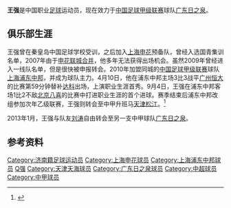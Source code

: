 {{Football player infobox
| playername = 王强
| fullname = 王强
| englishfullname = Wang Qiang
| countryofbirth = {{CHN}}
| cityofbirth = [[山东省|山东省]][[济南市|济南市]]
| dateofbirth = {{birth date and age|1987|10|3}}
| height = {{height|m=1.80}}
| position = [[中场|中场]]
| currentclub = [[广东日之泉|广东日之泉]]
| clubnumber = 8
| youthyears = <br/>?-2008年
| youthclubs = 秦皇岛足球学校<br/>[[上海申花|上海申花]]
| years = 2008-2009年<br/>2010年<br/>2011-2012年<br/>2013-
| clubs = [[上海申花|上海申花]]<br/>[[上海浦东中邦|上海浦东中邦]]<br/>[[天津松江|天津松江]]<br/>[[广东日之泉|广东日之泉]]
| caps(goals) = {{0}}0{{0}}(0)<br/>20{{0}}(1)<br/>39{{0}}(7)
| nationalyears =
| nationalteam =
| nationalcaps(goals) =
|}}
'''王强'''{{BD|1987年|10月3日|||catIdx=Wang Qiang}}是中国职业[[足球|足球]]运动员，现在效力于[[中国足球甲级联赛|中国足球甲级联赛]]球队[[广东日之泉|广东日之泉]]。

==俱乐部生涯==
王强曾在秦皇岛中国足球学校受训，之后加入[[上海申花|上海申花]]预备队，曾经入选国青集训名单，2007年由于[[申花联城合并|申花联城合并]]，他多年无法获得出场机会。虽然2009年曾经进入一线队名单，但是很快被申报转会。2010年加盟同城的[[中国足球甲级联赛|中国足球甲级联赛]]球队[[上海浦东中邦|上海浦东中邦]]，并成为球队主力。4月10日，他在浦东中邦主场3比3战平[[广州恒大|广州恒大]]的比赛第59分钟替补[[達高·哥達斯|达科]]出场，上演职业生涯首秀。9月4日，王强在浦东中邦客场1比2不敌[[北京八喜|北京八喜]]的比赛中打进职业生涯的首个进球。赛季结束后浦东中邦改组参加次年乙级联赛，王强则转会至中甲升班马[[天津松江|天津松江]]。<ref>{{Cite web |url=http://epaper.tianjinwe.com/qm/qm/2011-02/28/content_6376379.htm |title=“海盗强”加盟松江(图) |access-date=2012-03-05 |archive-url=https://web.archive.org/web/20160304103058/http://epaper.tianjinwe.com/qm/qm/2011-02/28/content_6376379.htm |archive-date=2016-03-04 |dead-url=yes }}</ref>

2013年1月，王强与队友[[刘涛_(足球运动员)|刘涛]]自由转会至另一支中甲球队[[广东日之泉|广东日之泉]]。

==参考资料==
{{reflist}}

{{2009年上海申花名单}}
{{2010上海中邦名單}}
{{2012年中甲分类名单松江}}
{{2013年中甲分类名单日之泉}}
{{2014年中甲分类名单日之泉}}
{{2015年中乙分类名单火车头}}
{{2016年中乙分类名单成都}}
{{2017年中乙分类名单成都}}

{{DEFAULTSORT:WANG Qiang}}
[[Category:济南籍足球运动员|Category:济南籍足球运动员]]
[[Category:上海申花球员|Category:上海申花球员]]
[[Category:上海浦东中邦球员|Category:上海浦东中邦球员]]
[[Category:王姓|Q强]]
[[Category:天津天海球员|Category:天津天海球员]]
[[Category:广东日之泉球员|Category:广东日之泉球员]]
[[Category:中超球员|Category:中超球员]]
[[Category:中甲球员|Category:中甲球员]]